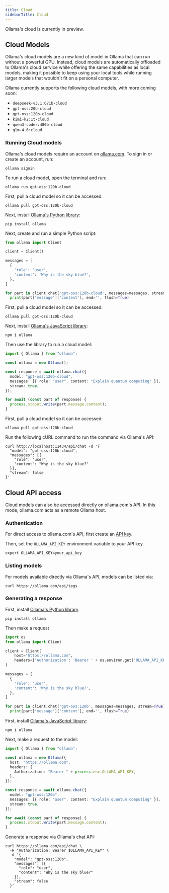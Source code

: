 ```yaml
---
title: Cloud
sidebarTitle: Cloud
---
```


<Info>Ollama's cloud is currently in preview.</Info>

## Cloud Models

Ollama's cloud models are a new kind of model in Ollama that can run without a powerful GPU. Instead, cloud models are automatically offloaded to Ollama's cloud service while offering the same capabilities as local models, making it possible to keep using your local tools while running larger models that wouldn't fit on a personal computer.

Ollama currently supports the following cloud models, with more coming soon:

- `deepseek-v3.1:671b-cloud`
- `gpt-oss:20b-cloud`
- `gpt-oss:120b-cloud`
- `kimi-k2:1t-cloud`
- `qwen3-coder:480b-cloud`
- `glm-4.6:cloud`

### Running Cloud models

Ollama's cloud models require an account on [ollama.com](https://ollama.com). To sign in or create an account, run:

```
ollama signin
```

<Tabs>
  <Tab title="CLI">

To run a cloud model, open the terminal and run:

```
ollama run gpt-oss:120b-cloud
```

  </Tab>
  <Tab title="Python">

First, pull a cloud model so it can be accessed:

```
ollama pull gpt-oss:120b-cloud
```

Next, install [Ollama's Python library](https://github.com/ollama/ollama-python):

```
pip install ollama
```

Next, create and run a simple Python script:

```python
from ollama import Client

client = Client()

messages = [
  {
    'role': 'user',
    'content': 'Why is the sky blue?',
  },
]

for part in client.chat('gpt-oss:120b-cloud', messages=messages, stream=True):
  print(part['message']['content'], end='', flush=True)
```

  </Tab>
  <Tab title="JavaScript">

First, pull a cloud model so it can be accessed:

```
ollama pull gpt-oss:120b-cloud
```

Next, install [Ollama's JavaScript library](https://github.com/ollama/ollama-js):

```
npm i ollama
```

Then use the library to run a cloud model:

```typescript
import { Ollama } from "ollama";

const ollama = new Ollama();

const response = await ollama.chat({
  model: "gpt-oss:120b-cloud",
  messages: [{ role: "user", content: "Explain quantum computing" }],
  stream: true,
});

for await (const part of response) {
  process.stdout.write(part.message.content);
}
```

  </Tab>
  <Tab title="cURL">

First, pull a cloud model so it can be accessed:

```
ollama pull gpt-oss:120b-cloud
```

Run the following cURL command to run the command via Ollama's API:

```
curl http://localhost:11434/api/chat -d '{
  "model": "gpt-oss:120b-cloud",
  "messages": [{
    "role": "user",
    "content": "Why is the sky blue?"
  }],
  "stream": false
}'
```

  </Tab>
</Tabs>

## Cloud API access

Cloud models can also be accessed directly on ollama.com's API. In this mode, ollama.com acts as a remote Ollama host.

### Authentication

For direct access to ollama.com's API, first create an [API key](https://ollama.com/settings/keys).

Then, set the `OLLAMA_API_KEY` environment variable to your API key.

```
export OLLAMA_API_KEY=your_api_key
```

### Listing models

For models available directly via Ollama's API, models can be listed via:

```
curl https://ollama.com/api/tags
```

### Generating a response

<Tabs>
  <Tab title="Python">

First, install [Ollama's Python library](https://github.com/ollama/ollama-python)

```
pip install ollama
```

Then make a request

```python
import os
from ollama import Client

client = Client(
    host="https://ollama.com",
    headers={'Authorization': 'Bearer ' + os.environ.get('OLLAMA_API_KEY')}
)

messages = [
  {
    'role': 'user',
    'content': 'Why is the sky blue?',
  },
]

for part in client.chat('gpt-oss:120b', messages=messages, stream=True):
  print(part['message']['content'], end='', flush=True)
```

  </Tab>
  <Tab title="JavaScript">

First, install [Ollama's JavaScript library](https://github.com/ollama/ollama-js):

```
npm i ollama
```

Next, make a request to the model:

```typescript
import { Ollama } from "ollama";

const ollama = new Ollama({
  host: "https://ollama.com",
  headers: {
    Authorization: "Bearer " + process.env.OLLAMA_API_KEY,
  },
});

const response = await ollama.chat({
  model: "gpt-oss:120b",
  messages: [{ role: "user", content: "Explain quantum computing" }],
  stream: true,
});

for await (const part of response) {
  process.stdout.write(part.message.content);
}
```

  </Tab>
  <Tab title="cURL">

Generate a response via Ollama's chat API:

```
curl https://ollama.com/api/chat \
  -H "Authorization: Bearer $OLLAMA_API_KEY" \
  -d '{
    "model": "gpt-oss:120b",
    "messages": [{
      "role": "user",
      "content": "Why is the sky blue?"
    }],
    "stream": false
  }'
```

  </Tab>
</Tabs>
